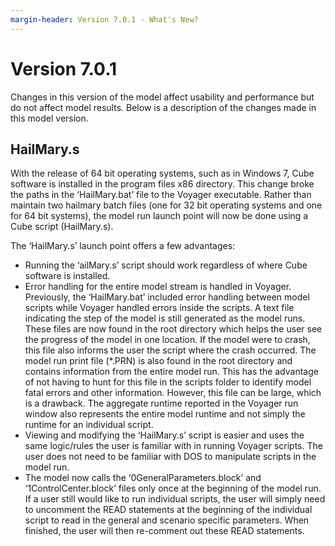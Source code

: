 ```yaml
---
margin-header: Version 7.0.1 - What's New?
---
```


# Version 7.0.1
Changes in this version of the model affect usability and performance but do not affect model results.  Below is a description of the changes made in this model version.

## HailMary.s
With the release of 64 bit operating systems, such as in Windows 7, Cube software is installed in the program files x86 directory. This change broke the paths in the ‘HailMary.bat’ file to the Voyager executable. Rather than maintain two hailmary batch files (one for 32 bit operating systems and one for 64 bit systems), the model run launch point will now be done using a Cube script (HailMary.s). 

The 'HailMary.s' launch point offers a few advantages:

 - Running the 'ailMary.s' script should work regardless of where Cube software is installed.
 - Error handling for the entire model stream is handled in Voyager. Previously, the 'HailMary.bat' included error handling between model scripts while Voyager handled errors inside the scripts. 
A text file indicating the step of the model is still generated as the model runs. These files are now found in the root directory which helps the user see the progress of the model in one location. If the model were to crash, this file also informs the user the script where the crash occurred. 
The model run print file (*.PRN) is also found in the root directory and contains information from the entire model run. This has the advantage of not having to hunt for this file in the scripts folder to identify model fatal errors and other information. However, this file can be large, which is a drawback. The aggregate runtime reported in the Voyager run window also represents the entire model runtime and not simply the runtime for an individual script.
 - Viewing and modifying the 'HailMary.s' script is easier and uses the same logic/rules the user is familiar with in running Voyager scripts. The user does not need to be familiar with DOS to manipulate scripts in the model run.
 - The model now calls the '0GeneralParameters.block' and '1ControlCenter.block' files only once at the beginning of the model run. If a user still would like to run individual scripts, the user will simply need to uncomment the READ statements at the beginning of the individual script to read in the general and scenario specific parameters. When finished, the user will then re-comment out these READ statements.
